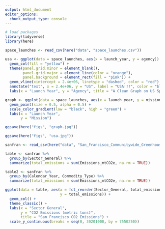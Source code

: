 ```yaml
---
output: html_document
editor_options: 
  chunk_output_type: console
---
```


```r
# load packages
library(tidyverse)
library(here)
```

```r
space_launches <- read_csv(here("data", "space_launches.csv"))
```

```r
usa <- ggplot(data = space_launches, aes(x = launch_year, y = agency)) + 
  geom_col(fill = "yellow") +
  theme(panel.grid.minor = element_blank(),
        panel.grid.major = element_line(color = "orange"),
        panel.background = element_rect(fill = "pink")) +
  geom_vline(xintercept = 2.4e+06, linetype = "dashed", color = "red") +
  annotate("text", x = 2.4e+06, y = "US", label = "USA!!!", color = "blue", size = 5) +
  labs(x = "Launch Year", y = "Agency", title = "A Clean Graph on US Space Launches")
```

```r
graph <- ggplot(data = space_launches, aes(x = launch_year, y = mission, color = launch_year)) +
  geom_point(size = 0.5, alpha = 0.5) +
  scale_color_gradient(low = "black", high = "green") +
  labs(x = "Launch Year",
       y = "Mission")
```

```r
ggsave(here("figs", "graph.jpg"))
```

```r
ggsave(here("figs", "usa.jpg"))
```

```r
sanfran <- read_csv(here("data", "San_Francisco_Communitywide_Greenhouse_Gas_Inventory.csv"))
```

```r
table <- sanfran %>%
  group_by(Sector_General) %>%
  summarize(total_emissions = sum(Emissions_mtCO2e, na.rm = TRUE))
```

```r
table2 <- sanfran %>%
  group_by(Calendar_Year, Commodity_Type) %>%
  summarize(total_emissions = sum(Emissions_mtCO2e, na.rm = TRUE))
```

```r
ggplot(data = table, aes(x = fct_reorder(Sector_General, total_emissions), 
                         y = total_emissions)) + 
  geom_col() +
  theme_classic() +
  labs(x = "Sector General",
       y = "CO2 Emissions (metric tons)",
       title = "San Francisco CO2 Emissions") +
  scale_y_continuous(breaks = seq(0, 30201000, by = 7550250))
  
  
```

